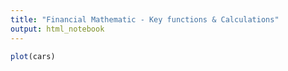 ```yaml
---
title: "Financial Mathematic - Key functions & Calculations"
output: html_notebook
---
```



```r
plot(cars)
```

